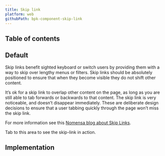 ```yaml
---
title: Skip link
platform: web
githubPath: bpk-component-skip-link
---
```





## Table of contents

## Default

Skip links benefit sighted keyboard or switch users by providing them with a way to skip over lengthy menus or filters. Skip links should be absolutely positioned to ensure that when they become visible they do not shift other content.

It’s ok for a skip link to overlap other content on the page, as long as you are still able to tab forwards or backwards to that content. The skip link is very noticeable, and doesn’t disappear immediately. These are deliberate design decisions to ensure that a user tabbing quickly through the page won’t miss the skip link.

For more information see this [Nomensa blog about Skip Links](https://www.nomensa.com/blog/2004/what-are-skip-links).

<PresentationBlock>
  <DocsSiteExample />
  Tab to this area to see the skip-link in action.
</PresentationBlock>

## Implementation

<Readme />
